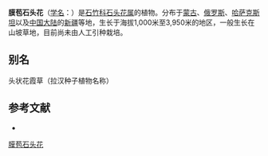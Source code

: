 {{Speciesbox
| name = 膜苞石头花
| status = 
| status_system = 
| image =
| genus = Gypsophila
| species = cephalotes
| authority = (Schrenk) Williams
}}

'''膜苞石头花'''（[[学名|学名]]：{{lang|la|''Gypsophila cephalotes''}}）是[[石竹科|石竹科]][[石头花属|石头花属]]的植物。分布于[[蒙古|蒙古]]、[[俄罗斯|俄罗斯]]、[[哈萨克斯坦|哈萨克斯坦]]以及[[中国大陆|中国大陆]]的[[新疆|新疆]]等地，生长于海拔1,000米至3,950米的地区，一般生长在山坡草地，目前尚未由人工引种栽培。

== 别名 ==
头状花霞草（拉汉种子植物名称）

== 参考文献 ==
<div class="references-small">
* {{cite web| url =http://www.bioinfo.cn/db05/KmzwSpecies.php?action=view&id=2246| title =膜苞石头花| work =《中国高等植物数据库全库》| publisher =中国科学院微生物研究所| author =昆明植物研究所| accessdate =2009-02-23| deadurl =yes| archiveurl =https://web.archive.org/web/20160305021727/http://www.bioinfo.cn/db05/KmzwSpecies.php?action=view&id=2246| archivedate =2016-03-05}}
</div>
{{Taxonbar|from=Q15225920}}

[[Category:石头花属|膜苞石头花]]


{{植物小作品}}